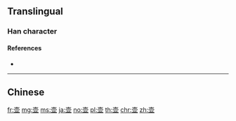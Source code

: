{{also|壺}}
==Translingual==
{{Han simplified forms|壺|壷|壶|ex=y}}

===Han character===
{{Han char|rn=33|rad=士|as=07|sn=10|four=|canj=GBTC|ids=⿳士冖业}}

====References====
* {{Han ref|kx=0243.071|hdz=10447.060|uh=58F6|ud=22774}}

----

==Chinese==
{{zh-see|壺}}

[[fr:壶]]
[[mg:壶]]
[[ms:壶]]
[[ja:壶]]
[[no:壶]]
[[pl:壶]]
[[th:壶]]
[[chr:壶]]
[[zh:壶]]